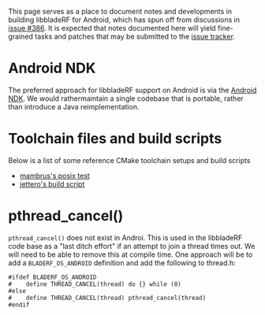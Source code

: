 
This page serves as a place to document notes and developments in building libbladeRF for Android, which has spun off from discussions in [https://github.com/Nuand/bladeRF/issues/386 issue #386]. It is expected that notes documented here will yield fine-grained tasks and patches that may be submitted to the [https://www.github.com/nuand/bladeRF/issues issue tracker].

= Android NDK =
The preferred approach for libbladeRF support on Android is via the [https://developer.android.com/tools/sdk/ndk/index.html Android NDK].  We would rathermaintain a single codebase that is portable, rather than introduce a Java reimplementation.

= Toolchain files and build scripts =

Below is a list of some reference CMake toolchain setups and build scripts
* [https://github.com/mambrus/mixedmisc/tree/master/posixtest_android mambrus's posix test]
* [https://goo.gl/yfUatK jettero's build script]


= pthread_cancel() =
<code>pthread_cancel()</code> does not exist in Androi. This is used in the libbladeRF code base as a "last ditch effort" if an attempt to join a thread times out. We will need to be able to remove this at compile time.  One approach will be to add a <code>BLADERF_OS_ANDROID</code> definition and add the following to thread.h:

<pre>
#ifdef BLADERF_OS_ANDROID
#    define THREAD_CANCEL(thread) do {} while (0)
#else
#    define THREAD_CANCEL(thread) pthread_cancel(thread)
#endif
</pre>

